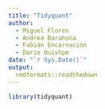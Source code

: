---
title: "Tidyquant"
author: 
  - Miguel Flores
  - Andrea Barahona
  - Fabián Encarnación
  - Dario Quishpe
date: "`r Sys.Date()`"
output: 
  rmdformats::readthedown
---

```{r message=FALSE, warning=FALSE, include=FALSE}
library(tidyquant)
```

